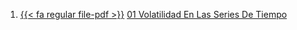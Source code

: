 1. [{{< fa regular file-pdf >}}](https://achalmaedison.netlify.app/econometria/04-econometria-financiera/2022-02-28-01-volatilidad-en-las-series-de-tiempo/index.pdf) [01 Volatilidad En Las Series De Tiempo](https://achalmaedison.netlify.app/econometria/04-econometria-financiera/2022-02-28-01-volatilidad-en-las-series-de-tiempo)
